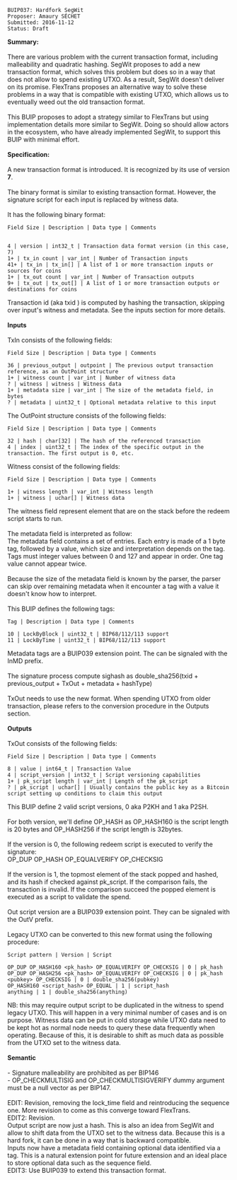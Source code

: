 <pre>
BUIP037: Hardfork SegWit
Proposer: Amaury SÉCHET
Submitted: 2016-11-12
Status: Draft
</pre>

'''Summary:'''<br />
<br />
There are various problem with the current transaction format, including malleability and quadratic hashing. SegWit proposes to add a new transaction format, which solves this problem but does so in a way that does not allow to spend existing UTXO. As a result, SegWit doesn't deliver on its promise. FlexTrans proposes an alternative way to solve these problems in a way that is compatible with existing UTXO, which allows us to eventually weed out the old transaction format.<br />
<br />
This BUIP proposes to adopt a strategy similar to FlexTrans but using implementation details more similar to SegWit. Doing so should allow actors in the ecosystem, who have already implemented SegWit, to support this BUIP with minimal effort.<br />
<br />
'''Specification:'''<br />
<br />
A new transaction format is introduced. It is recognized by its use of version '''7'''.<br />
<br />
The binary format is similar to existing transaction format. However, the signature script for each input is replaced by witness data.<br />
<br />
It has the following binary format:


<pre>
Field Size | Description | Data type | Comments


4 | version | int32_t | Transaction data format version (in this case, 7)
1+ | tx_in count | var_int | Number of Transaction inputs
41+ | tx_in | tx_in[] | A list of 1 or more transaction inputs or sources for coins
1+ | tx_out count | var_int | Number of Transaction outputs
9+ | tx_out | tx_out[] | A list of 1 or more transaction outputs or destinations for coins
</pre>

Transaction id (aka txid ) is computed by hashing the transaction, skipping over input's witness and metadata. See the inputs section for more details.<br />
<br />
'''Inputs'''<br />
<br />
TxIn consists of the following fields:



<pre>
Field Size | Description | Data type | Comments

36 | previous_output | outpoint | The previous output transaction reference, as an OutPoint structure
1+ | witness count | var_int | Number of witness data
? | witness | witness | Witness data
1+ | metadata size | var_int | The size of the metadata field, in bytes
? | metadata | uint32_t | Optional metadata relative to this input
</pre>

The OutPoint structure consists of the following fields:



<pre>
Field Size | Description | Data type | Comments

32 | hash | char[32] | The hash of the referenced transaction
4 | index | uint32_t | The index of the specific output in the transaction. The first output is 0, etc.
</pre>

Witness consist of the following fields:



<pre>
Field Size | Description | Data type | Comments

1+ | witness length | var_int | Witness length
1+ | witness | uchar[] | Witness data
</pre>

The witness field represent element that are on the stack before the redeem script starts to run.<br />
<br />
The metadata field is interpreted as follow:<br />
The metadata field contains a set of entries. Each entry is made of a 1 byte tag, followed by a value, which size and interpretation depends on the tag. Tags must integer values between 0 and 127 and appear in order. One tag value cannot appear twice.<br />
<br />
Because the size of the metadata field is known by the parser, the parser can skip over remaining metadata when it encounter a tag with a value it doesn't know how to interpret.<br />
<br />
This BUIP defines the following tags:



<pre>
Tag | Description | Data type | Comments

10 | LockByBlock | uint32_t | BIP68/112/113 support
11 | LockByTime | uint32_t | BIP68/112/113 support
</pre>

Metadata tags are a BUIP039 extension point. The can be signaled with the InMD prefix.<br />
<br />
The signature process compute sighash as double_sha256(txid + previous_output + TxOut + metadata + hashType)<br />
<br />
TxOut needs to use the new format. When spending UTXO from older transaction, please refers to the conversion procedure in the Outputs section.<br />
<br />
'''Outputs'''<br />
<br />
TxOut consists of the following fields:



<pre>
Field Size | Description | Data type | Comments

8 | value | int64_t | Transaction Value
4 | script_version | int32_t | Script versioning capabilities
1+ | pk_script length | var_int | Length of the pk_script
? | pk_script | uchar[] | Usually contains the public key as a Bitcoin script setting up conditions to claim this output
</pre>

This BUIP define 2 valid script versions, 0 aka P2KH and 1 aka P2SH.<br />
<br />
For both version, we'll define OP_HASH as OP_HASH160 is the script length is 20 bytes and OP_HASH256 if the script length is 32bytes.<br />
<br />
If the version is 0, the following redeem script is executed to verify the signature:<br />
OP_DUP OP_HASH <pk_script> OP_EQUALVERIFY OP_CHECKSIG<br />
<br />
If the version is 1, the topmost element of the stack popped and hashed, and its hash if checked against pk_script. If the comparison fails, the transaction is invalid. If the comparison succeed the popped element is executed as a script to validate the spend.<br />
<br />
Out script version are a BUIP039 extension point. They can be signaled with the OutV prefix.<br />
<br />
Legacy UTXO can be converted to this new format using the following procedure:


<pre>
Script pattern | Version | Script

OP_DUP OP_HASH160 <pk_hash> OP_EQUALVERIFY OP_CHECKSIG | 0 | pk_hash
OP_DUP OP_HASH256 <pk_hash> OP_EQUALVERIFY OP_CHECKSIG | 0 | pk_hash
<pubkey> OP_CHECKSIG | 0 | double_sha256(pubkey)
OP_HASH160 <script_hash> OP_EQUAL | 1 | script_hash
anything | 1 | double_sha256(anything)
</pre>

NB: this may require output script to be duplicated in the witness to spend legacy UTXO. This will happen in a very minimal number of cases and is on purpose. Witness data can be put in cold storage while UTXO data need to be kept hot as normal node needs to query these data frequently when operating. Because of this, it is desirable to shift as much data as possible from the UTXO set to the witness data.<br />
<br />
'''Semantic'''<br />
<br />
- Signature malleability are prohibited as per BIP146<br />
- OP_CHECKMULTISIG and OP_CHECKMULTISIGVERIFY dummy argument must be a null vector as per BIP147.<br />
<br />
EDIT: Revision, removing the lock_time field and reintroducing the sequence one. More revision to come as this converge toward FlexTrans.<br />
EDIT2: Revision.<br />
Output script are now just a hash. This is also an idea from SegWit and allow to shift data from the UTXO set to the witness data. Because this is a hard fork, it can be done in a way that is backward compatible.<br />
Inputs now have a metadata field containing optional data identified via a tag. This is a natural extension point for future extension and an ideal place to store optional data such as the sequence field.<br />
EDIT3: Use BUIP039 to extend this transaction format.
